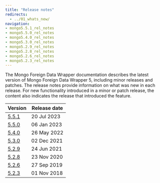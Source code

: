```yaml
---
title: "Release notes"
redirects:
  - ../01_whats_new/
navigation:
- mongo5.5.1_rel_notes
- mongo5.5.0_rel_notes
- mongo5.4.0_rel_notes
- mongo5.3.0_rel_notes
- mongo5.2.9_rel_notes
- mongo5.2.8_rel_notes
- mongo5.2.6_rel_notes
- mongo5.2.3_rel_notes
---
```


The Mongo Foreign Data Wrapper documentation describes the latest version of Mongo Foreign Data Wrapper 5, including minor releases and patches. The release notes provide information on what was new in each release. For new functionality introduced in a minor or patch release, the content also indicates the release that introduced the feature.

| Version                       | Release date | 
| ----------------------------- | ------------ | 
| [5.5.1](mongo5.5.1_rel_notes) | 20 Jul 2023 |
| [5.5.0](mongo5.5.0_rel_notes) | 06 Jan 2023 |
| [5.4.0](mongo5.4.0_rel_notes) | 26 May 2022 | 
| [5.3.0](mongo5.3.0_rel_notes) | 02 Dec 2021 |
| [5.2.9](mongo5.2.9_rel_notes) | 24 Jun 2021 |
| [5.2.8](mongo5.2.8_rel_notes) | 23 Nov 2020 |
| [5.2.6](mongo5.2.8_rel_notes) | 27 Sep 2019 |
| [5.2.3](mongo5.2.8_rel_notes) | 01 Nov 2018 |


